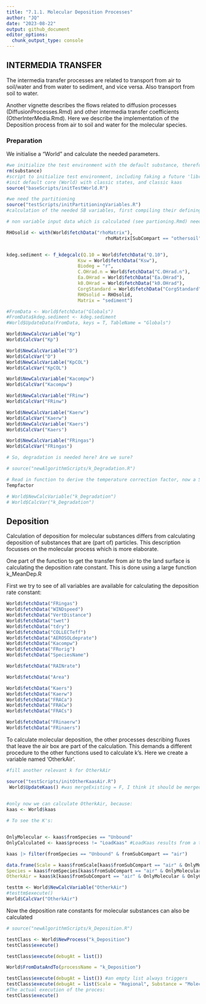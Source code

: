 ```yaml
---
title: "7.1.1. Molecular Deposition Processes"
author: "JQ"
date: "2023-08-22"
output: github_document
editor_options: 
  chunk_output_type: console
---
```


## INTERMEDIA TRANSFER

The intermedia transfer processes are related to transport from air to soil/water and from water to sediment, and vice versa. Also transport from soil to water.

Another vignette describes the flows related to diffusion processes (DiffusionProcesses.Rmd) and other intermedia transfer coefficients (OtherInterMedia.Rmd). Here we describe the implementation of the Deposition process from air to soil and water for the molecular species.

### Preparation

We initialise a "World" and calculate the needed parameters.

```r
#we initialize the test environment with the default substance, therefor we remove possible earlier value
rm(substance)
#script to initialize test environment, including faking a future 'library(sboo)'
#init default core (World) with classic states, and classic kaas
source("baseScripts/initTestWorld.R")

#we need the partitioning
source("testScripts/initPartitioningVariables.R")
#calculation of the needed SB variables, first compiling their defining functions

# non variable input data which is calculated (see partioning.Rmd) needs to be available before you can proceed

```


```r
RHOsolid <- with(World$fetchData("rhoMatrix"),
                                    rhoMatrix[SubCompart == "othersoil"])


kdeg.sediment <- f_kdegcalc(Q.10 = World$fetchData("Q.10"), 
                          Ksw = World$fetchData("Ksw"), 
                          Biodeg = "r", 
                          C.OHrad.n = World$fetchData("C.OHrad.n"), 
                          Ea.OHrad = World$fetchData("Ea.OHrad"), 
                          k0.OHrad = World$fetchData("k0.OHrad"),
                          CorgStandard = World$fetchData("CorgStandard"), 
                          RHOsolid = RHOsolid,
                          Matrix = "sediment")

#FromData <- World$fetchData("Globals")
#FromData$kdeg.sediment <- kdeg.sediment
#World$UpdateData(FromData, keys = T, TableName = "Globals")

World$NewCalcVariable("Kp")
World$CalcVar("Kp")

World$NewCalcVariable("D")
World$CalcVar("D")
World$NewCalcVariable("KpCOL")
World$CalcVar("KpCOL")

World$NewCalcVariable("Kacompw")
World$CalcVar("Kacompw")

World$NewCalcVariable("FRinw")
World$CalcVar("FRinw")

World$NewCalcVariable("Kaerw")
World$CalcVar("Kaerw")
World$NewCalcVariable("Kaers")
World$CalcVar("Kaers")

World$NewCalcVariable("FRingas")
World$CalcVar("FRingas")

# So, degradation is needed here? Are we sure?

# source("newAlgorithmScripts/k_Degradation.R")

# Read in function to derive the temperature correction factor, now a SB variable
Tempfactor

# World$NewCalcVariable("k_Degradation")
# World$CalcVar("k_Degradation")
```


## Deposition

Calculation of deposition for molecular substances differs from calculating deposition of substances that are (part of) particles. This description focusses on the molecular process which is more elaborate.

One part of the function to get the transfer from air to the land surface is calculating the deposition rate constant. This is done using a large function k_MeanDep.R

First we try to see of all variables are available for calculating the deposition rate constant:

```r

World$fetchData("FRingas")
World$fetchData("WINDspeed")
World$fetchData("VertDistance")
World$fetchData("twet")
World$fetchData("tdry")
World$fetchData("COLLECTeff")
World$fetchData("AEROSOLdeprate")
World$fetchData("Kacompw")
World$fetchData("FRorig")
World$fetchData("SpeciesName")

World$fetchData("RAINrate")

World$fetchData("Area")

World$fetchData("Kaers")
World$fetchData("Kaerw")
World$fetchData("FRACa")
World$fetchData("FRACw")
World$fetchData("FRACs")

World$fetchData("FRinaerw")
World$fetchData("FRinaers")

```

To calculate molecular deposition, the other processes describing fluxes that leave the air box are part of the calculation. This demands a different procedure to the other functions used to calculate k's. Here we create a variable named 'OtherkAir'.
```r
#fill another relevant k for OtherkAir

source("testScripts/initOtherKaasAir.R")
 World$UpdateKaas() #was mergeExisting = F, I think it should be merged? TODO

 
#only now we can calculate OtherkAir, because:
kaas <- World$kaas 

# To see the K's:


OnlyMolecular <- kaas$fromSpecies == "Unbound"
OnlyCalculated <- kaas$process != "LoadKaas" #LoadKaas results from a testing module (MPClassicNano) that reads in the rate constants (k's) from SBxlsx.

kaas |> filter(fromSpecies == "Unbound" & fromSubCompart == "air")

data.frame(Scale = kaas$fromScale[kaas$fromSubCompart == "air" & OnlyMolecular & OnlyCalculated],
Species = kaas$fromSpecies[kaas$fromSubCompart == "air" & OnlyMolecular & OnlyCalculated],
OtherkAir = kaas$k[kaas$fromSubCompart == "air" & OnlyMolecular & OnlyCalculated])

testtm <- World$NewCalcVariable("OtherkAir")
#testtm$execute()
World$CalcVar("OtherkAir")

```

Now the deposition rate constants for molecular substances can also be calculated

```r
# source("newAlgorithmScripts/k_Deposition.R")

testClass <- World$NewProcess("k_Deposition")
testClass$execute()

testClass$execute(debugAt = list())

World$FromDataAndTo(processName = "k_Deposition")

testClass$execute(debugAt = list()) #an empty list always triggers
testClass$execute(debugAt = list(Scale = "Regional", Substance = "Molecular"))
#The actual execution of the proces:
testClass$execute()
```

